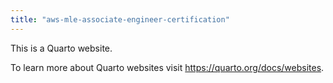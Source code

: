 ```yaml
---
title: "aws-mle-associate-engineer-certification"
---
```


This is a Quarto website.

To learn more about Quarto websites visit <https://quarto.org/docs/websites>.
